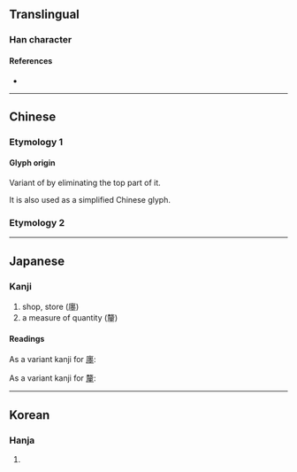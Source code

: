 {{character info/new}}
{{also|釐}}
==Translingual==

===Han character===
{{Han char|rn=27|rad=厂|as=07|sn=9|four=71214|canj=MWG|ids=⿸厂里}}

====References====
* {{Han ref|kx=0161.230|dkj=02946|dj=0368.040|hdz=10072.030|uh=5398|ud=21400|bh=CDF9|bd=52729}}

----

==Chinese==

===Etymology 1===
====Glyph origin====
{{Han etym}}
Variant of {{l|zh|釐}} by eliminating the top part of it.

It is also used as a simplified Chinese glyph.
{{zh-see|釐|sv|[[thousandth]] [[part]] of a [[tael]]; [[one]] [[hundredth]]}}

===Etymology 2===
{{zh-see|廛|v|[[plot]] [[allot]]ted to a [[household]]; [[store]]; [[shop]]}}

----

==Japanese==

===Kanji===
{{ja-kanji|grade=c|rs=厂07}}

# shop, store (廛)
# a measure of quantity (釐)

====Readings====
As a variant kanji for [[廛#Japanese|廛]]:
{{ja-readings
|goon=でん
|kanon=てん
|kun=みせ-
}}

As a variant kanji for [[釐#Japanese|釐]]:
{{ja-readings
|goon=り
|kanon=り
|kanyoon=りん
}}

----

==Korean==

===Hanja===
{{ko-hanja|hangeul=[[리]], [[전]]}}

# {{defn|lang=ko|sort=厂07}}